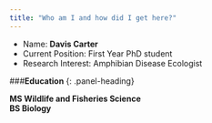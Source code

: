 ```yaml
---
title: "Who am I and how did I get here?"
---
```

* Name: **Davis Carter**    
* Current Position: First Year PhD student    
* Research Interest: Amphibian Disease Ecologist   

<div class="panel panel-info">
###**Education**
{: .panel-heading}
<div class="panel-body">
**MS Wildlife and Fisheries Science**  
**BS Biology**

</div>
</div>